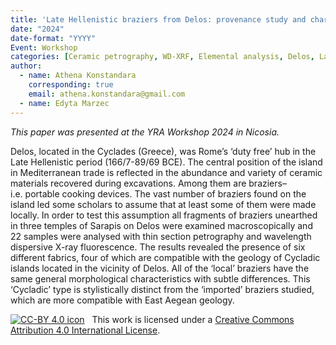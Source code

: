 ```yaml
---
title: 'Late Hellenistic braziers from Delos: provenance study and characterisation of "Cycladic" type'
date: "2024"
date-format: "YYYY"
Event: Workshop
categories: [Ceramic petrography, WD-XRF, Elemental analysis, Delos, Late Hellenistic, Braziers, Provenance, Cyclades, Eastern Mediterranean, East Aegean, Trade]
author: 
  - name: Athena Konstandara
    corresponding: true
    email: athena.konstandara@gmail.com
  - name: Edyta Marzec
---
```


*This paper was presented at the YRA Workshop 2024 in Nicosia.*

Delos, located in the Cyclades (Greece), was Rome's ‘duty free’ hub in the Late Hellenistic period (166/7-89/69 BCE). The central position of the island in Mediterranean trade is reflected in the abundance and variety of ceramic materials recovered during excavations. Among them are braziers–i.e. portable cooking devices. The vast number of braziers found on the island led some scholars to assume that at least some of them were made locally. In order to test this assumption all fragments of braziers unearthed in three temples of Sarapis on Delos were examined macroscopically and 22 samples were analysed with thin section petrography and wavelength dispersive X-ray fluorescence. The results revealed the presence of six different fabrics, four of which are compatible with the geology of Cycladic islands located in the vicinity of Delos. All of the ‘local’ braziers have the same general morphological characteristics with subtle differences. This ‘Cycladic’ type is stylistically distinct from the ‘imported’ braziers studied, which are more compatible with East Aegean geology.

[![CC-BY 4.0 icon](https://i.creativecommons.org/l/by/4.0/88x31.png)](http://creativecommons.org/licenses/by/4.0/)&nbsp;&nbsp; This work is licensed under a [Creative Commons Attribution 4.0 International License](https://creativecommons.org/licenses/by/4.0/). 
